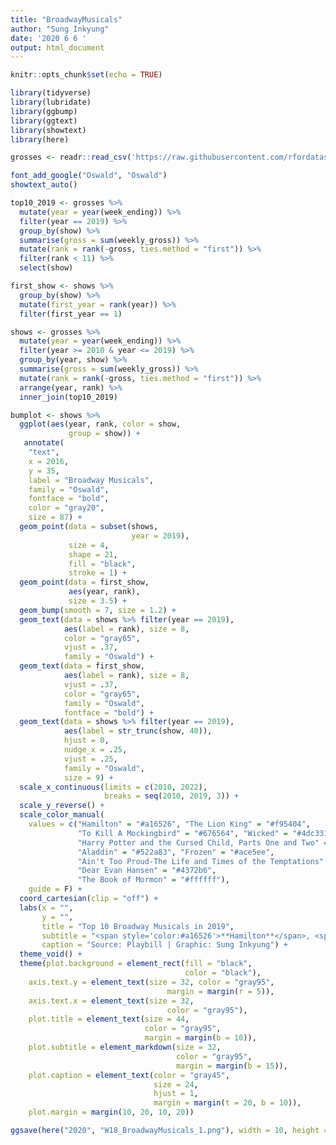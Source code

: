 ```yaml
---
title: "BroadwayMusicals"
author: "Sung Inkyung"
date: '2020 6 6 '
output: html_document
---
```


```r
knitr::opts_chunk$set(echo = TRUE)
```


```r
library(tidyverse)
library(lubridate)
library(ggbump)
library(ggtext)
library(showtext)
library(here)
```


```r
grosses <- readr::read_csv('https://raw.githubusercontent.com/rfordatascience/tidytuesday/master/data/2020/2020-04-28/grosses.csv')
```


```r
font_add_google("Oswald", "Oswald")
showtext_auto()

```

```r
top10_2019 <- grosses %>% 
  mutate(year = year(week_ending)) %>% 
  filter(year == 2019) %>% 
  group_by(show) %>% 
  summarise(gross = sum(weekly_gross)) %>% 
  mutate(rank = rank(-gross, ties.method = "first")) %>% 
  filter(rank < 11) %>% 
  select(show)

first_show <- shows %>% 
  group_by(show) %>% 
  mutate(first_year = rank(year)) %>% 
  filter(first_year == 1) 
```


```r
shows <- grosses %>% 
  mutate(year = year(week_ending)) %>% 
  filter(year >= 2010 & year <= 2019) %>% 
  group_by(year, show) %>% 
  summarise(gross = sum(weekly_gross)) %>% 
  mutate(rank = rank(-gross, ties.method = "first")) %>% 
  arrange(year, rank) %>% 
  inner_join(top10_2019) 
```

```r

bumplot <- shows %>% 
  ggplot(aes(year, rank, color = show,
             group = show)) +
   annotate(
    "text",
    x = 2016,
    y = 35,
    label = "Broadway Musicals",
    family = "Oswald",
    fontface = "bold",
    color = "gray20",
    size = 87) +
  geom_point(data = subset(shows, 
                           year = 2019),
             size = 4,
             shape = 21,
             fill = "black",
             stroke = 1) +
  geom_point(data = first_show,
             aes(year, rank), 
             size = 3.5) +
  geom_bump(smooth = 7, size = 1.2) +
  geom_text(data = shows %>% filter(year == 2019),
            aes(label = rank), size = 8,
            color = "gray65",
            vjust = .37,
            family = "Oswald") +
  geom_text(data = first_show,
            aes(label = rank), size = 8,
            vjust = .37,
            color = "gray65",
            family = "Oswald",
            fontface = "bold") +
  geom_text(data = shows %>% filter(year == 2019),
            aes(label = str_trunc(show, 40)), 
            hjust = 0,
            nudge_x = .25, 
            vjust = .25, 
            family = "Oswald",
            size = 9) +
  scale_x_continuous(limits = c(2010, 2022),
                     breaks = seq(2010, 2019, 3)) +
  scale_y_reverse() +
  scale_color_manual(
    values = c("Hamilton" = "#a16526", "The Lion King" = "#f95404", 
               "To Kill A Mockingbird" = "#676564", "Wicked" = "#4dc331", 
               "Harry Potter and the Cursed Child, Parts One and Two" = "#d4af37", 
               "Aladdin" = "#522a83", "Frozen" = "#ace5ee", 
               "Ain't Too Proud-The Life and Times of the Temptations" = "#f81894",
               "Dear Evan Hansen" = "#4372b6", 
               "The Book of Mormon" = "#ffffff"), 
    guide = F) +
  coord_cartesian(clip = "off") +
  labs(x = "",
       y = "",
       title = "Top 10 Broadway Musicals in 2019",
       subtitle = "<span style='color:#a16526'>**Hamilton**</span>, <span style='color:#4372b6'>**Dear Evan Hansen**</span>, <span style='color:#676564'>**To Kill A Mockingbird**</span> jumped into the top 10 rank based total weekly gross($) quite drastically",
       caption = "Source: Playbill | Graphic: Sung Inkyung") +
  theme_void() +
  theme(plot.background = element_rect(fill = "black",
                                       color = "black"),
    axis.text.y = element_text(size = 32, color = "gray95",
                                   margin = margin(r = 5)),
    axis.text.x = element_text(size = 32,
                                   color = "gray95"),
    plot.title = element_text(size = 44, 
                              color = "gray95",
                              margin = margin(b = 10)),
    plot.subtitle = element_markdown(size = 32,
                                     color = "gray95",
                                     margin = margin(b = 15)),
    plot.caption = element_text(color = "gray45",
                                size = 24,
                                hjust = 1,
                                margin = margin(t = 20, b = 10)),
    plot.margin = margin(10, 20, 10, 20))

ggsave(here("2020", "W18_BroadwayMusicals_1.png"), width = 10, height = 8)

```

